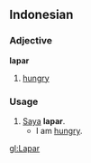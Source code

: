== Indonesian ==
===Adjective===
'''lapar'''
# [[hungry]]

=== Usage ===
# [[saya|Saya]] '''lapar'''.
#* I am [[hungry]].

[[gl:Lapar]]